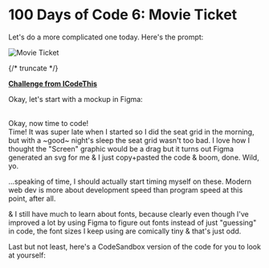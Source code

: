 
# 100 Days of Code 6: Movie Ticket

Let's do a more complicated one today. Here's the prompt:

![Movie Ticket](./movie_ticket.webp)

{/* truncate */}

[**Challenge from ICodeThis**](https://icodethis.com/modes/design-to-code/64/submissions)

Okay, let's start with a mockup in Figma:

<FigmaEmbed url='https://www.figma.com/embed?embed_host=share&url=https%3A%2F%2Fwww.figma.com%2Ffile%2FQrKIAN97UZsjVjl5m8BnDD%2F100-Days-of-Code-6%253A-Movie-Ticket%3Ftype%3Ddesign%26node-id%3D0%253A1%26mode%3Ddesign%26t%3DUoAhHI6udkjm3TYn-1' />
<br />
Okay, now time to code!

<MovieTicket />
<br />
Time! It was super late when I started so I did the seat grid in the morning,
but with a ~good~ night's sleep the seat grid wasn't too bad. I love how I
thought the "Screen" graphic would be a drag but it turns out Figma generated an
svg for me & I just copy+pasted the code & boom, done. Wild, yo.

...speaking of time, I should actually start timing myself on these. Modern web dev is more about development speed than program speed at this point, after all.

& I still have much to learn about fonts, because clearly even though I've improved a lot by using Figma to figure out fonts instead of just "guessing" in code, the font sizes I keep using are comically tiny & that's just odd.

Last but not least, here's a CodeSandbox version of the code for you to look at yourself:

<CodeSandboxEmbed
  url='https://codesandbox.io/embed/nntvs2?view=preview+%2B+preview&module=%2Fsrc%2Fmovie-ticket.tsx'
  title='movie-ticket'
/>
